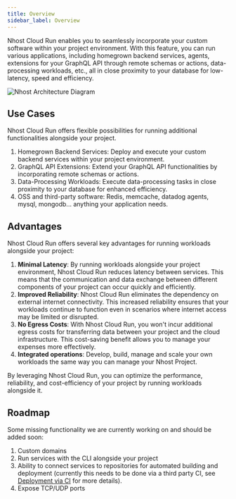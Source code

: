 ```yaml
---
title: Overview
sidebar_label: Overview
---
```



Nhost Cloud Run enables you to seamlessly incorporate your custom software within your project environment. With this feature, you can run various applications, including homegrown backend services, agents, extensions for your GraphQL API through remote schemas or actions, data-processing workloads, etc., all in close proximity to your database for low-latency, speed and efficiency.

![Nhost Architecture Diagram](/img/architecture/nhost-diagram.png)

## Use Cases

Nhost Cloud Run offers flexible possibilities for running additional functionalities alongside your project.

1.	Homegrown Backend Services: Deploy and execute your custom backend services within your project environment.
2.	GraphQL API Extensions: Extend your GraphQL API functionalities by incorporating remote schemas or actions.
3.	Data-Processing Workloads: Execute data-processing tasks in close proximity to your database for enhanced efficiency.
4. OSS and third-party software: Redis, memcache, datadog agents, mysql, mongodb... anything your application needs.

## Advantages

Nhost Cloud Run offers several key advantages for running workloads alongside your project:

1. **Minimal Latency**: By running workloads alongside your project environment, Nhost Cloud Run reduces latency between services. This means that the communication and data exchange between different components of your project can occur quickly and efficiently.
2. **Improved Reliability**: Nhost Cloud Run eliminates the dependency on external internet connectivity. This increased reliability ensures that your workloads continue to function even in scenarios where internet access may be limited or disrupted.
3. **No Egress Costs**: With Nhost Cloud Run, you won't incur additional egress costs for transferring data between your project and the cloud infrastructure. This cost-saving benefit allows you to manage your expenses more effectively.
4. **Integrated operations**: Develop, build, manage and scale your own workloads the same way you can manage your Nhost Project.

By leveraging Nhost Cloud Run, you can optimize the performance, reliability, and cost-efficiency of your project by running workloads alongside it.


## Roadmap

Some missing functionality we are currently working on and should be added soon:

1. Custom domains
2. Run services with the CLI alongside your project
3. Ability to connect services to repositories for automated building and deployment (currently this needs to be done via a third party CI, see [Deployment via CI](ci) for more details).
4. Expose TCP/UDP ports

